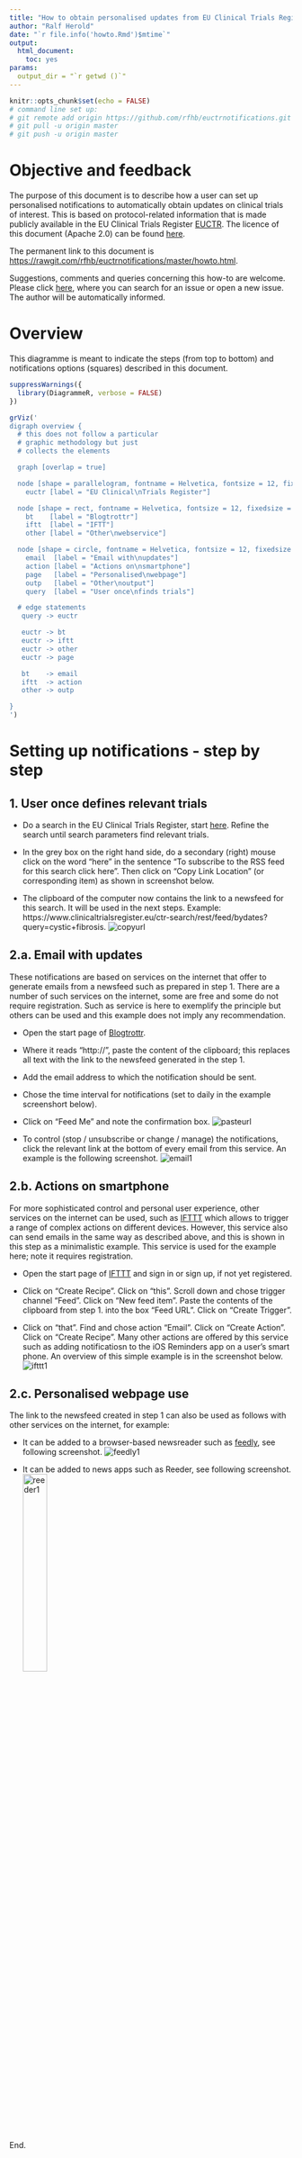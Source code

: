 ```yaml
---
title: "How to obtain personalised updates from EU Clinical Trials Register"
author: "Ralf Herold"
date: "`r file.info('howto.Rmd')$mtime`"
output: 
  html_document: 
    toc: yes
params: 
  output_dir = "`r getwd ()`"
---
```


```r
knitr::opts_chunk$set(echo = FALSE)
# command line set up:
# git remote add origin https://github.com/rfhb/euctrnotifications.git
# git pull -u origin master
# git push -u origin master
```

# Objective and feedback

The purpose of this document is to describe how a user can set up personalised notifications to automatically obtain updates on clinical trials of interest. This is based on protocol-related information that is made publicly available in the EU Clinical Trials Register [EUCTR](https://www.clinicaltrialsregister.eu/). The licence of this document (Apache 2.0) can be found [here](https://github.com/rfhb/euctrnotifications/blob/master/LICENSE).

The permanent link to this document is [https://rawgit.com/rfhb/euctrnotifications/master/howto.html](https://rawgit.com/rfhb/euctrnotifications/master/howto.html).

Suggestions, comments and queries concerning this how-to are welcome. Please click [here](https://github.com/rfhb/euctrnotifications/issues), where you can search for an issue or open a new issue. The author will be automatically informed. 


# Overview

This diagramme is meant to indicate the steps (from top to bottom) and notifications options (squares) described in this document. 

```r
suppressWarnings({
  library(DiagrammeR, verbose = FALSE)
})

grViz('
digraph overview {
  # this does not follow a particular 
  # graphic methodology but just 
  # collects the elements 

  graph [overlap = true]

  node [shape = parallelogram, fontname = Helvetica, fontsize = 12, fixedsize = true, height = 1, width = 2]
    euctr [label = "EU Clinical\nTrials Register"]

  node [shape = rect, fontname = Helvetica, fontsize = 12, fixedsize = true, height = 1, width = 1]
    bt    [label = "Blogtrottr"]
    iftt  [label = "IFTT"]
    other [label = "Other\nwebservice"]

  node [shape = circle, fontname = Helvetica, fontsize = 12, fixedsize = true, height = 1, width = 1]
    email  [label = "Email with\nupdates"]
    action [label = "Actions on\nsmartphone"]
    page   [label = "Personalised\nwebpage"]
    outp   [label = "Other\noutput"]
    query  [label = "User once\nfinds trials"]

  # edge statements
   query -> euctr

   euctr -> bt
   euctr -> iftt
   euctr -> other
   euctr -> page

   bt    -> email
   iftt  -> action
   other -> outp

}
')

```

# Setting up notifications - step by step

## 1. User once defines relevant trials

- Do a search in the EU Clinical Trials Register, start [here](https://www.clinicaltrialsregister.eu/ctr-search/search). Refine the search until search parameters find relevant trials. 

- In the grey box on the right hand side, do a secondary (right) mouse click on the word "here" in the sentence "To subscribe to the RSS feed for this search click here". Then click on "Copy Link Location" (or corresponding item) as shown in screenshot below. 

- The clipboard of the computer now contains the link to a newsfeed for this search. It will be used in the next steps. Example: https://www.clinicaltrialsregister.eu/ctr-search/rest/feed/bydates?query=cystic+fibrosis. ![copyurl](euctr1.jpg)

## 2.a. Email with updates

These notifications are based on services on the internet that offer to generate emails from a newsfeed such as prepared in step 1. There are a number of such services on the internet, some are free and some do not require registration. Such as service is here to exemplify the principle but others can be used and this example does not imply any recommendation. 

- Open the start page of [Blogtrottr](https://blogtrottr.com/). 

- Where it reads "http://", paste the content of the clipboard; this replaces all text with the link to the newsfeed generated in the step 1. 

- Add the email address to which the notification should be sent. 

- Chose the time interval for notifications (set to daily in the example screenshort below). 

- Click on "Feed Me" and note the confirmation box. ![pasteurl](blogtrottr1.jpg)

- To control (stop / unsubscribe or change / manage) the notifications, click the relevant link at the bottom of every email from this service. An example is the following screenshot. ![email1](email1.jpg)


## 2.b. Actions on smartphone

For more sophisticated control and personal user experience, other services on the internet can be used, such as [IFTTT](https://ifttt.com/) which allows to trigger a range of complex actions on different devices. However, this service also can send emails in the same way as described above, and this is shown in this step as a minimalistic example. This service is used for the example here; note it requires registration. 

- Open the start page of [IFTTT](https://ifttt.com/) and sign in or sign up, if not yet registered. 

- Click on "Create Recipe". Click on "this". Scroll down and chose trigger channel "Feed". Click on "New feed item". Paste the contents of the clipboard from step 1. into the box "Feed URL". Click on "Create Trigger". 

- Click on "that". Find and chose action "Email". Click on "Create Action". Click on "Create Recipe". Many other actions are offered by this service such as adding notificatiosn to the iOS Reminders app on a user's smart phone. An overview of this simple example is in the screenshot below. ![ifttt1](ifttt1.jpg)


## 2.c. Personalised webpage use

The link to the newsfeed created in step 1 can also be used as follows with other services on the internet, for example: 

- It can be added to a browser-based newsreader such as [feedly](https://feedly.com/i/latest), see following screenshot. ![feedly1](feedly1.jpg)

- It can be added to news apps such as Reeder, see following screenshot. ![reeder1](reeder1.jpg){ width=30% }

End.


